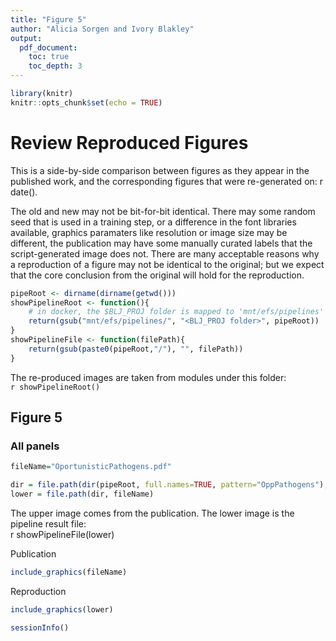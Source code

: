 ```yaml
---
title: "Figure 5"
author: "Alicia Sorgen and Ivory Blakley"
output:
  pdf_document:
    toc: true
    toc_depth: 3
---
```


```r
library(knitr)
knitr::opts_chunk$set(echo = TRUE)
```

# Review Reproduced Figures

This is a side-by-side comparison between figures as they appear in the published work, and the corresponding figures that were re-generated on:  ` `r date()` `.

The old and new may not be bit-for-bit identical.  There may some random seed that is used in a training step, or a difference in the font libraries available, graphics paramaters like resolution or image size may be different, the publication may have some manually curated labels that the script-generated image does not.  There are many acceptable reasons why a reproduction of a figure may not be identical to the original; but we expect that the core conclusion from the original will hold for the reproduction.

```r
pipeRoot <- dirname(dirname(getwd()))
showPipelineRoot <- function(){
    # in docker, the $BLJ_PROJ folder is mapped to 'mnt/efs/pipelines'
    return(gsub("mnt/efs/pipelines/", "<BLJ_PROJ folder>", pipeRoot))
}
showPipelineFile <- function(filePath){
    return(gsub(paste0(pipeRoot,"/"), "", filePath))
}
```

The re-produced images are taken from modules under this folder:               
``r showPipelineRoot()``

## Figure 5

\newpage
### All panels

```r
fileName="OportunisticPathogens.pdf"

dir = file.path(dir(pipeRoot, full.names=TRUE, pattern="OppPathogens"), "output")
lower = file.path(dir, fileName)
```

The upper image comes from the publication.  The lower image is the pipeline result file:            
` `r showPipelineFile(lower)` `

Publication

```r
include_graphics(fileName)
```

Reproduction

```r
include_graphics(lower)
```

```r
sessionInfo()
```
